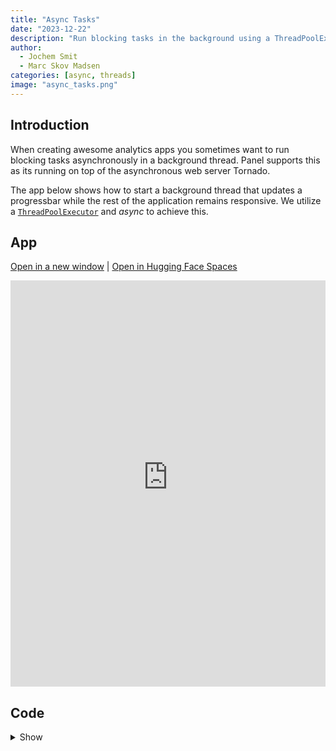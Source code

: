 ```yaml
---
title: "Async Tasks"
date: "2023-12-22"
description: "Run blocking tasks in the background using a ThreadPoolExecutor and Async"
author:
  - Jochem Smit 
  - Marc Skov Madsen
categories: [async, threads]
image: "async_tasks.png"
---
```


## Introduction

When creating awesome analytics apps you sometimes want to run blocking tasks asynchronously in a background thread. Panel supports this as its running on top of the asynchronous web server Tornado.

The app below shows how to start a background thread that updates a progressbar while the rest of the application remains responsive. We utilize a [`ThreadPoolExecutor`](https://docs.python.org/3/library/concurrent.futures.html#threadpoolexecutor) and *async* to achieve this.

## App

<a href="https://huggingface.co/spaces/awesome-panel/async_tasks" target="_blank">Open in a new window</a> | <a href="https://huggingface.co/spaces/awesome-panel/async_tasks" target="_blank">Open in Hugging Face Spaces</a>

<iframe
	src="https://awesome-panel-async-tasks.hf.space"
	frameborder="0"
	style="width:100%;height:650px"
></iframe>

## Code

<details>
<summary>Show </summary>
```.python
```
</details>